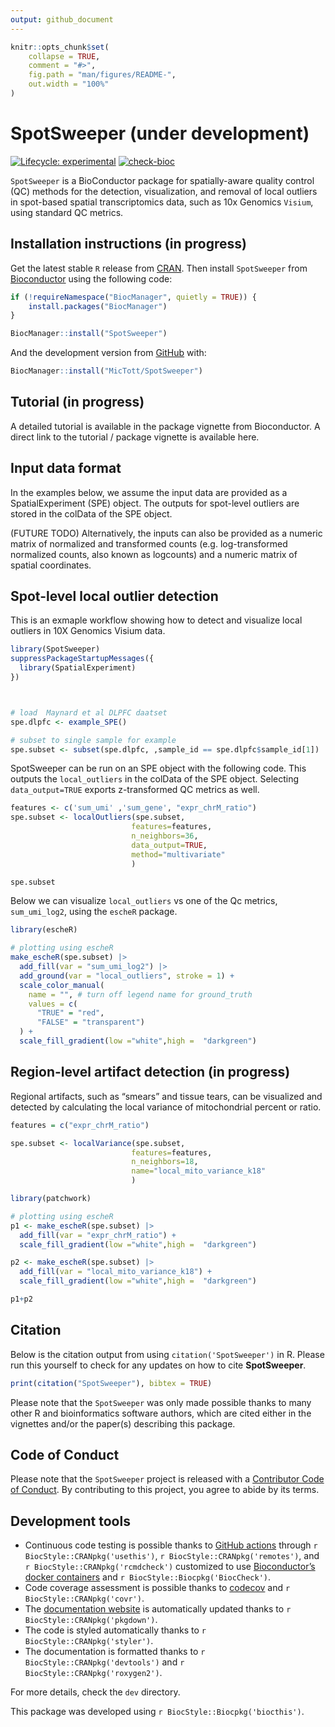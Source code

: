 ```yaml
---
output: github_document
---
```


<!-- README.md is generated from README.Rmd. Please edit that file -->

```r
knitr::opts_chunk$set(
    collapse = TRUE,
    comment = "#>",
    fig.path = "man/figures/README-",
    out.width = "100%"
)
```

# SpotSweeper (under development)

<!-- badges: start -->
[![Lifecycle: experimental](https://img.shields.io/badge/lifecycle-experimental-orange.svg)](https://lifecycle.r-lib.org/articles/stages.html#experimental)
[![check-bioc](https://github.com/MicTott/SpotSweeper/actions/workflows/check-bioc.yml/badge.svg)](https://github.com/MicTott/SpotSweeper/actions/workflows/check-bioc.yml)
<!-- badges: end -->

`SpotSweeper` is a BioConductor package for spatially-aware quality control (QC) methods for the detection, visualization, and removal of local outliers in spot-based spatial transcriptomics data, such as 10x Genomics `Visium`, using standard QC metrics. 

## Installation instructions (in progress)

Get the latest stable `R` release from [CRAN](http://cran.r-project.org/). Then install `SpotSweeper` from [Bioconductor](http://bioconductor.org/) using the following code:

```r
if (!requireNamespace("BiocManager", quietly = TRUE)) {
    install.packages("BiocManager")
}

BiocManager::install("SpotSweeper")
```

And the development version from [GitHub](https://github.com/MicTott/SpotSweeper) with:

```r
BiocManager::install("MicTott/SpotSweeper")
```

## Tutorial (in progress)

A detailed tutorial is available in the package vignette from Bioconductor. A direct link to the tutorial / package vignette is available here.

## Input data format
In the examples below, we assume the input data are provided as a SpatialExperiment (SPE) object. The outputs for spot-level outliers are stored in the colData of the SPE object.

(FUTURE TODO)
Alternatively, the inputs can also be provided as a numeric matrix of normalized and transformed counts (e.g. log-transformed normalized counts, also known as logcounts) and a numeric matrix of spatial coordinates.

## Spot-level local outlier detection

This is an exmaple workflow showing how to detect and visualize local outliers in 10X Genomics Visium data. 

```r
library(SpotSweeper)
suppressPackageStartupMessages({
  library(SpatialExperiment)
})



# load  Maynard et al DLPFC daatset
spe.dlpfc <- example_SPE()

# subset to single sample for example
spe.subset <- subset(spe.dlpfc, ,sample_id == spe.dlpfc$sample_id[1])
```

SpotSweeper can be run on an SPE object with the following code. This outputs the `local_outliers` in the colData of the SPE object. Selecting `data_output=TRUE` exports z-transformed QC metrics as well.

```r

features <- c('sum_umi' ,'sum_gene', "expr_chrM_ratio")
spe.subset <- localOutliers(spe.subset, 
                           features=features,
                           n_neighbors=36, 
                           data_output=TRUE,
                           method="multivariate"
                           )

spe.subset

```

Below we can visualize `local_outliers` vs one of the Qc metrics, `sum_umi_log2`, using the `escheR` package.

```r
library(escheR)

# plotting using escheR
make_escheR(spe.subset) |> 
  add_fill(var = "sum_umi_log2") |>
  add_ground(var = "local_outliers", stroke = 1) +
  scale_color_manual(
    name = "", # turn off legend name for ground_truth
    values = c(
      "TRUE" = "red",
      "FALSE" = "transparent")
  ) +
  scale_fill_gradient(low ="white",high =  "darkgreen")
```

## Region-level artifact detection (in progress)

Regional artifacts, such as "smears" and tissue tears, can be visualized and detected by calculating the local variance of mitochondrial percent or ratio. 

```r

features = c("expr_chrM_ratio")

spe.subset <- localVariance(spe.subset, 
                           features=features,
                           n_neighbors=18, 
                           name="local_mito_variance_k18"
                           )

```

```r
library(patchwork)

# plotting using escheR
p1 <- make_escheR(spe.subset) |> 
  add_fill(var = "expr_chrM_ratio") +
  scale_fill_gradient(low ="white",high =  "darkgreen")

p2 <- make_escheR(spe.subset) |> 
  add_fill(var = "local_mito_variance_k18") +
  scale_fill_gradient(low ="white",high =  "darkgreen")

p1+p2
```

## Citation

Below is the citation output from using `citation('SpotSweeper')` in R. Please
run this yourself to check for any updates on how to cite __SpotSweeper__.

```r
print(citation("SpotSweeper"), bibtex = TRUE)
```

Please note that the `SpotSweeper` was only made possible thanks to many other R and bioinformatics software authors, which are cited either in the vignettes and/or the paper(s) describing this package.

## Code of Conduct

Please note that the `SpotSweeper` project is released with a [Contributor Code of Conduct](http://bioconductor.org/about/code-of-conduct/). By contributing to this project, you agree to abide by its terms.

## Development tools

* Continuous code testing is possible thanks to [GitHub actions](https://www.tidyverse.org/blog/2020/04/usethis-1-6-0/)  through `r BiocStyle::CRANpkg('usethis')`, `r BiocStyle::CRANpkg('remotes')`, and `r BiocStyle::CRANpkg('rcmdcheck')` customized to use [Bioconductor's docker containers](https://www.bioconductor.org/help/docker/) and `r BiocStyle::Biocpkg('BiocCheck')`.
* Code coverage assessment is possible thanks to [codecov](https://codecov.io/gh) and `r BiocStyle::CRANpkg('covr')`.
* The [documentation website](http://MicTott.github.io/SpotSweeper) is automatically updated thanks to `r BiocStyle::CRANpkg('pkgdown')`.
* The code is styled automatically thanks to `r BiocStyle::CRANpkg('styler')`.
* The documentation is formatted thanks to `r BiocStyle::CRANpkg('devtools')` and `r BiocStyle::CRANpkg('roxygen2')`.

For more details, check the `dev` directory.

This package was developed using `r BiocStyle::Biocpkg('biocthis')`.


